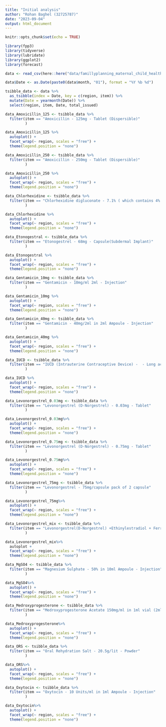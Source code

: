 ```yaml
---
title: "Initial analysis"
author: "Rohan Baghel (32725787)"
date: "2023-09-04"
output: html_document
---
```


```r
knitr::opts_chunk$set(echo = TRUE)

library(fpp3)
library(tidyverse)
library(lubridate)
library(ggplot2)
library(forecast)
```

```r
data <- read_csv(here::here("data/famillyplanning_maternal_child_health_products.csv"))

data$Date <- as.Date(paste0(data$month, "01"), format = "%Y %b %d")

tsibble_data <- data %>%
  as_tsibble(index = Date, key = c(region, item)) %>%
  mutate(Date = yearmonth(Date)) %>%
  select(region, item, Date, total_issued)

```


```r
data_Amoxicillin_125 <- tsibble_data %>% 
  filter(item == "Amoxicillin - 125mg - Tablet (Dispersible)"
         )

data_Amoxicillin_125 %>% 
  autoplot() +
  facet_wrap(~ region, scales = "free") +
  theme(legend.position = "none")
```

```r
data_Amoxicillin_250 <- tsibble_data %>% 
  filter(item == "Amoxicillin - 250mg - Tablet (Dispersible)"
         )

data_Amoxicillin_250 %>% 
  autoplot() +
  facet_wrap(~ region, scales = "free") +
  theme(legend.position = "none")
```

```r
data_Chlorhexidine <- tsibble_data %>% 
  filter(item == "Chlorhexidine digluconate - 7.1% ( which contains 4% Chlorhexidine) - Gel"   
         )

data_Chlorhexidine %>% 
  autoplot() +
  facet_wrap(~ region, scales = "free") +
  theme(legend.position = "none")
```


```r
data_Etonogestral <- tsibble_data %>% 
  filter(item == "Etonogestrel - 68mg - Capsule(Subdermal Implant)"   
         )

data_Etonogestral %>% 
  autoplot() +
  facet_wrap(~ region, scales = "free") +
  theme(legend.position = "none")
```


```r
data_Gentamicin_10mg <- tsibble_data %>% 
  filter(item == "Gentamicin - 10mg/ml 2ml - Injection"   
         )

data_Gentamicin_10mg %>% 
  autoplot() +
  facet_wrap(~ region, scales = "free") +
  theme(legend.position = "none")
```

```r
data_Gentamicin_40mg <- tsibble_data %>% 
  filter(item == "Gentamicin - 40mg/2ml in 2ml Ampoule - Injection"  
         )

data_Gentamicin_40mg %>% 
  autoplot() +
  facet_wrap(~ region, scales = "free") +
  theme(legend.position = "none")
```

```r
data_IUCD <- tsibble_data %>% 
  filter(item == "IUCD (Intrauterine Contraceptive Device) -  - Long acting (CU380 A)" 
         )

data_IUCD %>% 
  autoplot() +
  facet_wrap(~ region, scales = "free") +
  theme(legend.position = "none")
```


```r
data_Levonorgestrel_0.03mg <- tsibble_data %>% 
  filter(item == "Levonorgestrel (D-Norgestrel) - 0.03mg - Tablet"  
         )

data_Levonorgestrel_0.03mg%>% 
  autoplot() +
  facet_wrap(~ region, scales = "free") +
  theme(legend.position = "none")
```


```r
data_Levonorgestrel_0.75mg <- tsibble_data %>% 
  filter(item == "Levonorgestrel (D-Norgestrel) - 0.75mg - Tablet"   
         )

data_Levonorgestrel_0.75mg%>% 
  autoplot() +
  facet_wrap(~ region, scales = "free") +
  theme(legend.position = "none")
```


```r
data_Levonorgestrel_75mg <- tsibble_data %>% 
  filter(item == "Levonorgestrel - 75mg/capsule pack of 2 capsule"   
         )

data_Levonorgestrel_75mg%>% 
  autoplot() +
  facet_wrap(~ region, scales = "free") +
  theme(legend.position = "none")
```

```r
data_Levonorgestrel_mix <- tsibble_data %>% 
  filter(item == "Levonorgestrel(D-Norgestrel) +Ethinylestradiol + Ferrous Fumerate - (0.15mg + 0.03mg +75mg ) - Tablet"  
         )

data_Levonorgestrel_mix%>% 
  autoplot +
  facet_wrap(~ region, scales = "free") +
  theme(legend.position = "none")
```



```r
data_MgSO4 <- tsibble_data %>% 
  filter(item == "Magnesium Sulphate - 50% in 10ml Ampoule - Injection" 
         )

data_MgSO4%>% 
  autoplot() +
  facet_wrap(~ region, scales = "free") +
  theme(legend.position = "none")
```

```r
data_Medroxyprogesterone <- tsibble_data %>% 
  filter(item == "Medroxyprogesterone Acetate 150mg/ml in 1ml vial (2ml)" 
         )

data_Medroxyprogesterone%>% 
  autoplot() +
  facet_wrap(~ region, scales = "free") +
  theme(legend.position = "none")
```

```r
data_ORS <- tsibble_data %>% 
  filter(item == "Oral Rehydration Salt - 20.5g/lit - Powder"
         )

data_ORS%>% 
  autoplot() +
  facet_wrap(~ region, scales = "free") +
  theme(legend.position = "none")
```


```r
data_Oxytocin <- tsibble_data %>% 
  filter(item == "Oxytocin - 10 Units/ml in 1ml Ampoule - Injection" 
         )

data_Oxytocin%>% 
  autoplot() +
  facet_wrap(~ region, scales = "free") +
  theme(legend.position = "none")

```

